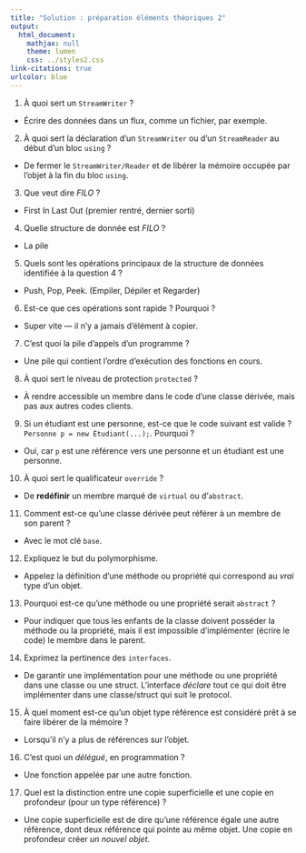 ```yaml
---
title: "Solution : préparation éléments théoriques 2"
output:
  html_document:
    mathjax: null
    theme: lumen
    css: ../styles2.css
link-citations: true
urlcolor: blue
---
```

1. À quoi sert un `StreamWriter` ?

*  Écrire des données dans un flux, comme un fichier, par exemple.

2. À quoi sert la déclaration d'un `StreamWriter` ou d'un `StreamReader` au début d'un bloc `using` ?

* De fermer le `StreamWriter/Reader` et de libérer la mémoire occupée par l'objet à la fin du bloc `using`.

3. Que veut dire _FILO_ ?

* First In Last Out (premier rentré, dernier sorti)

4. Quelle structure de donnée est _FILO_ ?

* La pile

5. Quels sont les opérations principaux de la structure de données identifiée à la question 4 ?

* Push, Pop, Peek. (Empiler, Dépiler et Regarder)

6. Est-ce que ces opérations sont rapide ? Pourquoi ?

* Super vite — il n'y a jamais d'élément à copier.

7. C'est quoi la pile d'appels d'un programme ?

* Une pile qui contient l'ordre d'exécution des fonctions en cours.

8. À quoi sert le niveau de protection `protected` ?

* À rendre accessible un membre dans le code d'une classe dérivée, mais pas aux autres codes clients.

9. Si un étudiant est une personne, est-ce que le code suivant est valide ? `Personne p = new Étudiant(...);`. Pourquoi ?

* Oui, car `p` est une référence vers une personne et un étudiant est une personne.

10. À quoi sert le qualificateur `override` ?

* De **redéfinir** un membre marqué de `virtual` ou d'`abstract`.

11. Comment est-ce qu'une classe dérivée peut référer à un membre de son parent ?

* Avec le mot clé `base`.

12. Expliquez le but du polymorphisme.

* Appelez la définition d'une méthode ou propriété qui correspond au _vrai_ type d'un objet.

13. Pourquoi est-ce qu'une méthode ou une propriété serait `abstract` ?

* Pour indiquer que tous les enfants de la classe doivent posséder la méthode ou la propriété, mais il est impossible d'implémenter (écrire le code) le membre dans le parent.

14. Exprimez la pertinence des `interfaces`.

* De garantir une implémentation pour une méthode ou une propriété dans une classe ou une struct. L'interface _déclare_ tout ce qui doit être implémenter dans une classe/struct qui suit le protocol.

15. À quel moment est-ce qu'un objet type référence est considéré prêt à se faire libérer de la mémoire ?

* Lorsqu'il n'y a plus de références sur l'objet.

16. C'est quoi un _délégué_, en programmation ?

* Une fonction appelée par une autre fonction.

17. Quel est la distinction entre une copie superficielle et une copie en profondeur (pour un type référence) ?

* Une copie superficielle est de dire qu'une référence égale une autre référence, dont deux référence qui pointe au même objet. Une copie en profondeur créer *un nouvel objet*.
